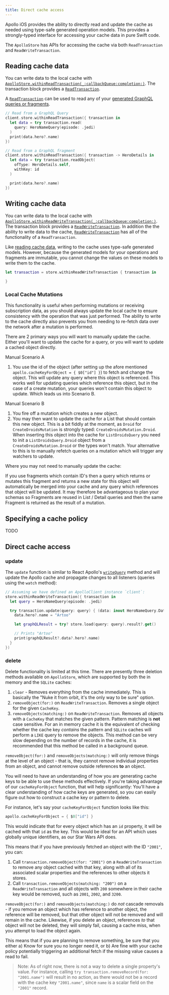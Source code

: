 ```yaml
---
title: Direct cache access
---
```


Apollo iOS provides the ability to directly read and update the cache as needed using type-safe generated operation models. This provides a strongly-typed interface for accessing your cache data in pure Swift code.

The `ApolloStore` has APIs for accessing the cache via both `ReadTransaction` and `ReadWriteTransaction`.

## Reading cache data

You can write data to the local cache with [`ApolloStore.withinReadTransaction(_:callbackQueue:completion:)`](https://www.apollographql.com/docs/ios/docc/documentation/apollo/apollostore/withinreadtransaction(_:callbackqueue:completion:)). The transaction block provides a [`ReadTransaction`](https://www.apollographql.com/docs/ios/docc/documentation/apollo/apollostore/readtransaction).

A [`ReadTransaction`](https://www.apollographql.com/docs/ios/docc/documentation/apollo/apollostore/readtransaction) can be used to read any of your [generated GraphQL queries or fragments](./../fetching/fetching-data#generated-operation-models).

```swift
// Read from a GraphQL Query
client.store.withinReadTransaction({ transaction in
  let data = try transaction.read(
    query: HeroNameQuery(episode: .jedi)
  )
  print(data.hero?.name)
})

// Read from a GraphQL fragment
client.store.withinReadTransaction({ transaction -> HeroDetails in
  let data = try transaction.readObject(
    ofType: HeroDetails.self,
    withKey: id
  )

  print(data.hero?.name)
})
```

## Writing cache data

You can write data to the local cache with [`ApolloStore.withinReadWriteTransaction(_:callbackQueue:completion:)`](https://www.apollographql.com/docs/ios/docc/documentation/apollo/apollostore/withinreadwritetransaction(_:callbackqueue:completion:)). The transaction block provides a [`ReadWriteTransaction`](https://www.apollographql.com/docs/ios/docc/documentation/apollo/apollostore/readwritetransaction). In addition the the ability to write data to the cache, [`ReadWriteTransaction`](https://www.apollographql.com/docs/ios/docc/documentation/apollo/apollostore/readwritetransaction) has all of the functionality of a `ReadTransaction`.

Like [reading cache data](#reading-cache-data), writing to the cache uses type-safe generated models. However, because the generated models for your operations and fragments are immutable, you cannot change the values on these models to write them to the cache.

```swift
let transaction = store.withinReadWriteTransaction { transaction in

}
```

### Local Cache Mutations

This functionality is useful when performing mutations or receiving subscription data, as you should always update the local cache to ensure consistency with the operation that was just performed. The ability to write to the cache directly also prevents you from needing to re-fetch data over the network after a mutation is performed.




There are 2 primary ways you will want to manually update the cache. Either you'll want to update the cache for a query, or you will want to update a cached object directly.

Manual Scenario A

1. You use the id of the object (after setting up the afore mentioned `apollo.cacheKeyForObject = { $0["id"] }`) to fetch and change the object. This will update any query where this object is referenced. This works well for updating queries which reference this object, but in the case of a create mutation, your queries won't contain this object to update. Which leads us into Scenario B.

Manual Scenario B

1. You fire off a mutation which creates a new object.
2. You may then want to update the cache for a List that should contain this new object. This is a bit fiddly at the moment, as `Droid` for `CreateDroidsMutation` is strongly typed: `CreateDroidsMutation.Droid`. When inserting this object into the cache for `ListDroidsQuery` you need to init a `ListDroidsQuery.Droid` object from a `CreateDroidsMutation.Droid` or the types won't match. Your alternative to this is to manually refetch queries on a mutation which will trigger any watchers to update.

Where you may not need to manually update the cache:

If you use fragments which contain ID's then a query which returns or mutates this fragment and returns a new state for this object will automatically be merged into your cache and any query which references that object will be updated. It may therefore be advantageous to plan your schemas so Fragments are reused in List / Detail queries and then the same Fragment is returned as the result of a mutation.

## Specifying a cache policy

TODO

## Direct cache access


### update

The `update` function is similar to React Apollo's [`writeQuery`](https://www.apollographql.com/docs/react/advanced/caching/#writequery-and-writefragment) method and will update the Apollo cache and propagate changes to all listeners (queries using the `watch` method):

```swift
// Assuming we have defined an ApolloClient instance `client`:
store.withinReadWriteTransaction({ transaction in
  let query = HeroNameQuery(episode: .jedi)

  try transaction.update(query: query) { (data: inout HeroNameQuery.Data) in
    data.hero?.name = "Artoo"

    let graphQLResult = try? store.load(query: query).result?.get()

    // Prints "Artoo"
    print(graphQLResult?.data?.hero?.name)
  }
})
```

### delete

Delete functionality is limited at this time. There are presently three deletion methods available on `ApolloStore`, which are supported by both the in memory and the `SQLite` caches:

1. `clear` - Removes everything from the cache immediately. This is basically the "Nuke it from orbit, it's the only way to be sure" option.
2. `removeObject(for:)` on `ReadWriteTransaction`. Removes a single object for the given `CacheKey`.
3. `removeObjects(matching:)` on `ReadWriteTransaction`. Removes all objects with a `CacheKey` that matches the given pattern. Pattern matching is **not** case sensitive. For an in memory cache it is the equivalent of checking whether the cache key _contains_ the pattern and `SQLite` caches will perform a `LIKE` query to remove the objects. This method can be very slow depending on the number of records in the cache, it is recommended that this method be called in a background queue.

`removeObject(for:)` and `removeObjects(matching:)` will only remove things at the level of an object - that is, they cannot remove individual properties from an object, and cannot remove outside references **to** an object.

You will need to have an understanding of how you are generating cache keys to be able to use these methods effectively. If you're taking advantage of our `cacheKeyForObject` function, that will help significantly: You'll have a clear understanding of how cache keys are generated, so you can easily figure out how to construct a cache key or pattern to delete.

For instance, let's say your `cacheKeyForObject` function looks like this:

```swift
apollo.cacheKeyForObject = { $0["id"] }
```

This would indicate that for every object which has an `id` property, it will be cached with that `id` as the key. This would be ideal for an API which uses globally unique identifiers, as our Star Wars API does.

This means that if you have previously fetched an object with the ID `"2001"`, you can:

1. Call `transaction.removeObject(for: "2001")` on a `ReadWriteTransaction` to remove any object cached with that key, along with all of its associated scalar properties and the references to other objects it stores.
2. Call `transaction.removeObjects(matching: "200")` on a `ReadWriteTransaction` and all objects with `200` somewhere in their cache key would be removed, such as `2001`, `2002`, and `3200`.

`removeObject(for:)` and `removeObjects(matching:)` do _not_ cascade removals - if you remove an object which has reference to another object, the reference will be removed, but that other object will not be removed and will remain in the cache. Likewise, if you delete an object, references _to_ that object will not be deleted, they will simply fail, causing a cache miss, when you attempt to load the object again.

This means that if you are planning to remove something, be sure that you either a) Know for sure you no longer need it, or b) Are fine with your cache policy potentially triggering an additional fetch if the missing value causes a read to fail.

> Note: As of right now, there is not a way to delete a single property's value. For instance, calling `try transaction.removeRecord(for: "2001.name")` will result in no action, as there would not be a record with the cache key `"2001.name"`, since `name` is a scalar field on the `"2001"` record.
